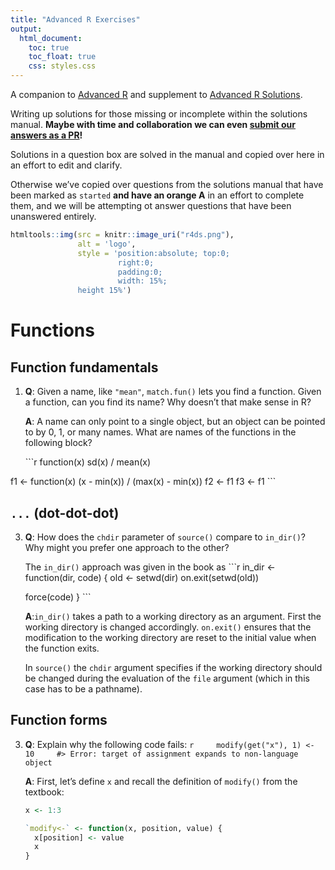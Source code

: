 ```yaml
---
title: "Advanced R Exercises"
output:
  html_document:
    toc: true
    toc_float: true
    css: styles.css
---
```



A companion to [Advanced R](https://adv-r.hadley.nz/rcpp.html#acknowledgments) and supplement to [Advanced R Solutions](https://advanced-r-solutions.rbind.io/names-and-values.html#copy-on-modify). 

Writing up solutions for those missing or incomplete within the solutions manual. __Maybe with time and collaboration we can even [submit our answers as a PR](https://github.com/Tazinho/Advanced-R-Solutions)!__

:::question
Solutions in a question box are solved in the manual and copied over here in an effort to edit and clarify.

Otherwise we've copied over questions from the solutions manual that have been marked as `started` __[and have an orange A]{.started}__ in an effort to complete them, and we will be attempting ot answer questions that have been unanswered entirely.
:::

```r
htmltools::img(src = knitr::image_uri("r4ds.png"), 
               alt = 'logo', 
               style = 'position:absolute; top:0; 
                        right:0;
                        padding:0;
                        width: 15%;
               height 15%')
```

# Functions

## Function fundamentals
  
1. __[Q]{.Q}__: Given a name, like `"mean"`, `match.fun()` lets you find a function. Given a function, can you find its name? Why doesn't that make sense in R?

    __[A]{.started}__: A name can only point to a single object, but an object can be pointed to by 0, 1, or many names. What are names of the functions in the following block?

    ```r
  function(x) sd(x) / mean(x)
    
  f1 <- function(x) (x - min(x)) / (max(x) - min(x))
  f2 <- f1
  f3 <- f1
    ```


## `...`  (dot-dot-dot)

3. __[Q]{.Q}__: How does the `chdir` parameter of `source()` compare to `in_dir()`? Why might you prefer one approach to the other?

    The `in_dir()` approach was given in the book as
    ```r
    in_dir <- function(dir, code) {
      old <- setwd(dir)
      on.exit(setwd(old))
      
      force(code)
    }
    ```
    
   __[A]{.started}__:`in_dir()` takes a path to a working directory as an argument. First the working directory is changed accordingly. `on.exit()` ensures that the modification to the working directory are reset to the initial value when the function exits.
    
   In `source()` the `chdir` argument specifies if the working directory should be changed during the evaluation of the `file` argument (which in this case has to be a pathname). 
   
<!-- HW: I think I'm more intersted in supplying a path vs. a logical value here -->

## Function forms

3. __[Q]{.Q}__: Explain why the following code fails:
    ```r
    modify(get("x"), 1) <- 10
    #> Error: target of assignment expands to non-language object
    ```
    
   __[A]{.started}__: First, let's define `x` and recall the definition of `modify()` from the textbook:
    
    ```r
    x <- 1:3
    
    `modify<-` <- function(x, position, value) {
      x[position] <- value
      x
    }
    ```


